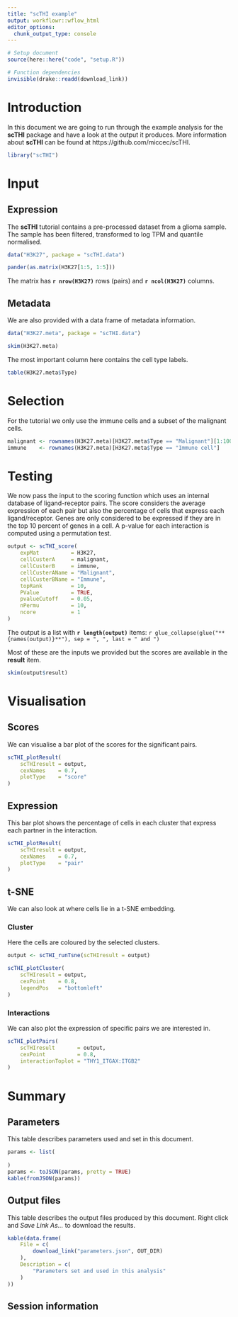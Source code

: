```yaml
---
title: "scTHI example"
output: workflowr::wflow_html
editor_options:
  chunk_output_type: console
---
```


```r
# Setup document
source(here::here("code", "setup.R"))

# Function dependencies
invisible(drake::readd(download_link))
```

Introduction {.unnumbered}
============

In this document we are going to run through the example analysis for the **scTHI** package and have a look at the output it produces.
More information about **scTHI** can be found at https://github.com/miccec/scTHI.

```r
library("scTHI")
```

Input
=====

Expression
----------

The **scTHI** tutorial contains a pre-processed dataset from a glioma sample.
The sample has been filtered, transformed to log TPM and quantile normalised.

```r
data("H3K27", package = "scTHI.data")

pander(as.matrix(H3K27[1:5, 1:5]))
```

The matrix has **`r nrow(H3K27)`** rows (pairs) and **`r ncol(H3K27)`** columns.

Metadata
--------

We are also provided with a data frame of metadata information.

```r
data("H3K27.meta", package = "scTHI.data")

skim(H3K27.meta)
```

The most important column here contains the cell type labels.

```r
table(H3K27.meta$Type)
```

Selection
=========

For the tutorial we only use the immune cells and a subset of the malignant cells.

```r
malignant <- rownames(H3K27.meta)[H3K27.meta$Type == "Malignant"][1:100]
immune    <- rownames(H3K27.meta)[H3K27.meta$Type == "Immune cell"]
```

Testing
=======

We now pass the input to the scoring function which uses an internal database of ligand-receptor pairs.
The score considers the average expression of each pair but also the percentage of cells that express each ligand/receptor.
Genes are only considered to be expressed if they are in the top 10 percent of genes in a cell.
A p-value for each interaction is computed using a permutation test.

```r
output <- scTHI_score(
    expMat          = H3K27,
    cellCusterA     = malignant,
    cellCusterB     = immune,
    cellCusterAName = "Malignant",
    cellCusterBName = "Immune",
    topRank         = 10,
    PValue          = TRUE,
    pvalueCutoff    = 0.05,
    nPermu          = 10,
    ncore           = 1
)
```

The output is a list with **`r length(output)`** items: 
`r glue_collapse(glue("**{names(output)}**"), sep = ", ", last = " and ")`

Most of these are the inputs we provided but the scores are available in the
**result** item.

```r
skim(output$result)
```

Visualisation
=============

Scores
------

We can visualise a bar plot of the scores for the significant pairs.

```r
scTHI_plotResult(
    scTHIresult = output,
    cexNames    = 0.7,
    plotType    = "score"
)
```

Expression
----------

This bar plot shows the percentage of cells in each cluster that express each partner in the interaction.

```r
scTHI_plotResult(
    scTHIresult = output,
    cexNames    = 0.7,
    plotType    = "pair"
)
```

t-SNE
-----

We can also look at where cells lie in a t-SNE embedding.

### Cluster

Here the cells are coloured by the selected clusters.

```r
output <- scTHI_runTsne(scTHIresult = output)

scTHI_plotCluster(
    scTHIresult = output,
    cexPoint    = 0.8,
    legendPos   = "bottomleft"
)
```

### Interactions

We can also plot the expression of specific pairs we are interested in.

```r
scTHI_plotPairs(
    scTHIresult       = output,
    cexPoint          = 0.8,
    interactionToplot = "THY1_ITGAX:ITGB2"
)
```

Summary {.unnumbered}
=======

Parameters {.unnumbered}
----------

This table describes parameters used and set in this document.

```r
params <- list(
    
)
params <- toJSON(params, pretty = TRUE)
kable(fromJSON(params))
```

Output files {.unnumbered}
------------

This table describes the output files produced by this document. Right click
and _Save Link As..._ to download the results.

```r
kable(data.frame(
    File = c(
        download_link("parameters.json", OUT_DIR)
    ),
    Description = c(
        "Parameters set and used in this analysis"
    )
))
```

Session information {.unnumbered}
-------------------
